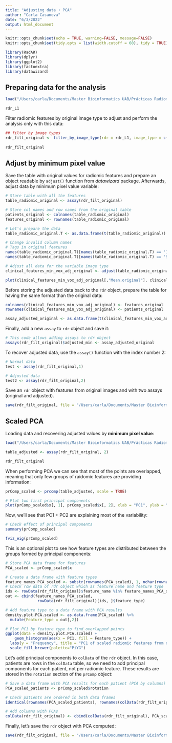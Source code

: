 ```yaml
---
title: "Adjusting data + PCA"
author: "Carla Casanova"
date: "6/3/2022"
output: html_document
---
```


```r
knitr::opts_chunk$set(echo = TRUE, warning=FALSE, message=FALSE)
knitr::opts_chunk$set(tidy.opts = list(width.cutoff = 60), tidy = TRUE)
```

```r
library(RadAR)
library(dplyr)
library(ggplot2)
library(factoextra)
library(datawizard)
```

## Preparing data for the analysis  

```r
load("/Users/carla/Documents/Master Bioinformatics UAB/Prácticas Radiomics/Radiomic features/Results_rfeatures/results/radar_object_Norm_L1.rda")

rdr_L1
```

Filter radiomic features by original image type to adjust and perform the analysis only with this data:  

```r
## filter by image types
rdr_filt_original <- filter_by_image_type(rdr = rdr_L1, image_type = c("original"))
 
rdr_filt_original
```

## Adjust by minimum pixel value  

Save the table with original values for radiomic features and prepare an object readable by `adjust()` function from *datawizard* package. Afterwards, adjust data by minimum pixel value variable:  

```r
# Store table with all the features
table_radiomic_original <- assay(rdr_filt_original)

# Store col names and row names from the original table
patients_original <- colnames(table_radiomic_original) 
features_original <- rownames(table_radiomic_original)

# Let's prepare the data  
table_radiomic_original.T <- as.data.frame(t(table_radiomic_original))

# Change invalid column names
# Tags in original features
names(table_radiomic_original.T)[names(table_radiomic_original.T) == '10Percentile.original'] <- 'tenPercentile.original'
names(table_radiomic_original.T)[names(table_radiomic_original.T) == '90Percentile.original'] <- 'ninetyPercentile.original'

# Adjust all data for the variable image type
clinical_features_min_vox_adj_original <- adjust(table_radiomic_original.T, effect = "Minimum.original", keep_intercept = TRUE)

plot(clinical_features_min_vox_adj_original[,"Mean.original"], clinical_features_min_vox_adj_original[,"Variance.original"])
```

Before storing the adjusted data back to the `rdr` object, prepare the table for having the same format than the original data:  

```r
colnames(clinical_features_min_vox_adj_original) <- features_original
rownames(clinical_features_min_vox_adj_original) <- patients_original

assay_adjusted_original <- as.data.frame(t(clinical_features_min_vox_adj_original))
```

Finally, add a new `assay` to `rdr` object and save it:  

```r
# This code allows adding assays to rdr object
assays(rdr_filt_original)$adjusted_min <- assay_adjusted_original
```

To recover adjusted data, use the `assay()` function with the index number 2:  

```r
# Normal data
test <- assay(rdr_filt_original,1)

# Adjusted data
test2 <- assay(rdr_filt_original,2)
```

Save an `rdr` object with features from original images and with two assays (original and adjusted).  

```r
save(rdr_filt_original, file = "/Users/carla/Documents/Master Bioinformatics UAB/Prácticas Radiomics/Radiomic features/Results_rfeatures/radar_L1_Norm_adjusted_min.rda")
```

## Scaled PCA  

Loading data and recovering adjusted values by **minimum pixel value**:  

```r
load("/Users/carla/Documents/Master Bioinformatics UAB/Prácticas Radiomics/Radiomic features/Results_rfeatures/radar_L1_Norm_adjusted_min.rda")

table_adjusted <- assay(rdr_filt_original, 2)

rdr_filt_original
```

When performing PCA we can see that most of the points are overlapped, meaning that only few groups of raidomic features are providing information:  

```r
prComp_scaled <- prcomp(table_adjusted, scale = TRUE)

# Plot two first principal components
plot(prComp_scaled$x[, 1], prComp_scaled$x[, 2], xlab = "PC1", ylab = "PC2", main = "Scaled PCA of radiomic features from original images")
```

Now, we'll see that PC1 + PC2 are explaining most of the variability:  

```r
# Check effect of principal components 
summary(prComp_scaled)
```

```r
fviz_eig(prComp_scaled)
```

This is an optional plot to see how feature types are distributed between the groups formed by principal components:  

```r
# Store PCA data frame for features
PCA_scaled <- prComp_scaled$x

# Create a data frame with feature types
feature_names_PCA_scaled <- substr(rownames(PCA_scaled), 1, nchar(rownames(PCA_scaled))-9) 
# Check row data of rdr object which as feature name and feature type
ids <- rowData(rdr_filt_original)$feature_name %in% feature_names_PCA_scaled
out <- cbind(feature_names_PCA_scaled,
              rowData(rdr_filt_original)[ids, ]$feature_type)

# Add feature type to a data frame with PCA results
density.plot.PCA.scaled <- as.data.frame(PCA_scaled) %>%
  mutate(Feature_type = out[,2])

# Plot PC1 by feature type to find overlapped points
ggplot(data = density.plot.PCA.scaled) +
    geom_histogram(aes(x = PC1, fill = Feature_type)) +
  labs(y = "Frequency", title = "PC1 of scaled radiomic features from original images", x = "PC1", fill = "Feature type") +
  scale_fill_brewer(palette="PiYG")
```

Let's add principal components to `colData` of the `rdr` object. In this case, patients are rows in the `colData` table, so we need to add principal components for each patient, not per radiomic feature. These results are stored in the `rotation` section of the `prComp` object:  

```r
# Save a data frame with PCA results for each patient (PCA by columns)
PCA_scaled_patients <- prComp_scaled$rotation

# Check patients are ordered in both data frames
identical(rownames(PCA_scaled_patients), rownames(colData(rdr_filt_original)))

# Add columns with PCAs
colData(rdr_filt_original) <- cbind(colData(rdr_filt_original), PCA_scaled_patients)
```

Finally, let's save the `rdr` object with PCA computed:  

```r
save(rdr_filt_original, file = "/Users/carla/Documents/Master Bioinformatics UAB/Prácticas Radiomics/Radiomic features/Results_rfeatures/radar_L1_Norm_adjusted_min_PCA.rda")
```

